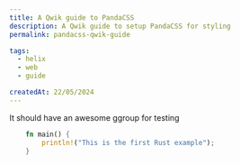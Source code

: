 ```yaml
---
title: A Qwik guide to PandaCSS
description: A Qwik guide to setup PandaCSS for styling
permalink: pandacss-qwik-guide

tags:
  - helix
  - web
  - guide

createdAt: 22/05/2024
---
```




<PostHeader title={title} description={description} tags={tags} />
<BlogPost>

It should have an awesome ggroup for testing

```rust
	fn main() {
		println!("This is the first Rust example");
	}
```

</BlogPost>
